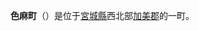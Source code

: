 {{日本町村|
自治體名=色麻|
町村=町|
圖像=[[File:2nd_Torii_gate_of_Idate-jinja_shrine.JPG|240px]]|
圖像說明=[[伊達神社|伊達神社]]（[[香取神宮|香取]]社）|
町村章=|
日文原名=色麻町|
平假名=しかまちょう|
羅馬字拼音=Shikama-chō|
都道府縣=宮城縣|
支廳=|
郡=加美郡|
編號=04444-0|
面積=109.23|
邊界未定=|
人口=7,728|
統計時間= |
自治體=[[仙台市|仙台市]]（[[青葉区_(仙台市)|青葉区]]）、[[大崎市|大崎市]]、[[加美町|加美町]]、[[大和町|大和町]]、[[大衡村|大衡村]]<br />'''[[山形縣|山形縣]]：'''[[尾花澤市|尾花澤市]]|
樹=|
花=[[櫻花|櫻花]]|
鳥=|
其他象徵物=吉祥物|
其他象徵=[[河童|河童]]|
郵遞區號=989-1392|
所在地=加美郡色麻町四釜字北谷地41 |
電話號碼=229-65-2111|
外部連結= http://www.town.shikama.miyagi.jp/|
經度=|
緯度=|
地圖=|
註記=
}}
'''色麻町'''（{{jpn|j=色麻町|hg=しかまちょう|rm=Shikama chō|f=y}}）是位于[[宮城縣|宮城縣]]西北部[[加美郡|加美郡]]的一町。

{{宮城縣}}{{Authority control}}